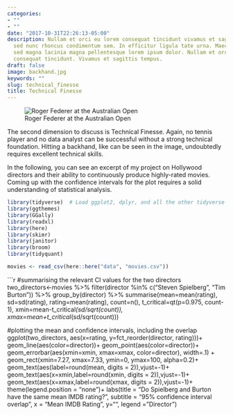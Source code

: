```yaml
---
categories:
- ""
- ""
date: "2017-10-31T22:26:13-05:00"
description: Nullam et orci eu lorem consequat tincidunt vivamus et sagittis magna
  sed nunc rhoncus condimentum sem. In efficitur ligula tate urna. Maecenas massa
  sed magna lacinia magna pellentesque lorem ipsum dolor. Nullam et orci eu lorem
  consequat tincidunt. Vivamus et sagittis tempus.
draft: false
image: backhand.jpg
keywords: ""
slug: technical_finesse
title: Technical Finesse
---
```


![Roger Federer at the Australian Open](https://www.perfect-tennis.com/wp-content/uploads/2012/12/Who-has-the-best-one-handed-backhand.jpg)



The second dimension to discuss is Technical Finesse. Again, no tennis player and no data analyst can be successful without a strong technical foundation. Hitting a backhand, like can be seen in the image, undoubtedly requires excellent technical skills. 


In the following, you can see an excerpt of my project on Hollywood directors and their ability to continuously produce highly-rated movies. Coming up with the confidence intervals for the plot requires a solid understanding of statistical analysis.  



```r
library(tidyverse)  # Load ggplot2, dplyr, and all the other tidyverse packages
library(ggthemes)
library(GGally)
library(readxl)
library(here)
library(skimr)
library(janitor)
library(broom)
library(tidyquant)

```




```r
movies <- read_csv(here::here("data", "movies.csv"))
```


```r
#summarising the relevant CI values for the two directors
two_directors<-movies %>% 
  filter(director %in% c("Steven Spielberg", "Tim Burton")) %>% 
  group_by(director) %>%
  summarise(mean=mean(rating),
            sd=sd(rating),
            rating=mean(rating),
            count=n(),
            t_critical=qt(p=0.975, count-1),
            xmin=mean-t_critical*(sd/sqrt(count)),
            xmax=mean+t_critical*(sd/sqrt(count)))


#plotting the mean and confidence intervals, including the overlap
ggplot(two_directors, aes(x=rating, y=fct_reorder(director, rating)))+
  geom_line(aes(color=director))+
  geom_point(aes(color=director))+
  geom_errorbar(aes(xmin=xmin, xmax=xmax, color=director), width=.1) +
  geom_rect(xmin=7.27, xmax=7.33, ymin=0, ymax=100, alpha=0.2)+
  geom_text(aes(label=round(mean, digits = 2)),vjust=-1)+
  geom_text(aes(x=xmin,label=round(xmin, digits = 2)),vjust=-1)+
  geom_text(aes(x=xmax,label=round(xmax, digits = 2)),vjust=-1)+
  theme(legend.position = "none")+
  labs(title = "Do Spielberg and Burton have the same mean IMDB rating?",
       subtitle = "95% confidence interval overlap",
       x = "Mean IMDB Rating", 
       y="",
       legend = "Director")
